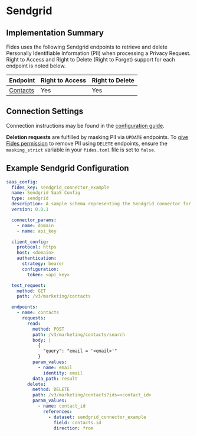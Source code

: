 
# Sendgrid

## Implementation Summary

Fides uses the following Sendgrid endpoints to retrieve and delete Personally Identifiable Information (PII) when processing a Privacy Request. Right to Access and Right to Delete (Right to Forget) support for each endpoint is noted below.

|Endpoint | Right to Access | Right to Delete |
|----|----|----|
|[Contacts](https://docs.sendgrid.com/api-reference/contacts/search-contacts) | Yes | Yes |

## Connection Settings

Connection instructions may be found in the [configuration guide](/dev-docs/configuration/integrations/api-integrations/api-config).

**Deletion requests** are fulfilled by masking PII via `UPDATE` endpoints. To [give Fides permission](/dev-docs/configuration/configuration) to remove PII using `DELETE` endpoints, ensure the `masking_strict` variable in your `fides.toml` file is set to `false`.

## Example Sendgrid Configuration

```yaml
saas_config:
  fides_key: sendgrid_connector_example
  name: Sendgrid SaaS Config
  type: sendgrid
  description: A sample schema representing the Sendgrid connector for Fides
  version: 0.0.1

  connector_params:
    - name: domain
    - name: api_key

  client_config:
    protocol: https
    host: <domain>
    authentication:
      strategy: bearer
      configuration:
        token: <api_key>

  test_request:
    method: GET
    path: /v3/marketing/contacts

  endpoints:
    - name: contacts
      requests:
        read:
          method: POST
          path: /v3/marketing/contacts/search
          body: |
            {
              "query": "email = '<email>'"
            }
          param_values:
            - name: email
              identity: email
          data_path: result
        delete:
          method: DELETE
          path: /v3/marketing/contacts?ids=<contact_id>
          param_values:
            - name: contact_id
              references:
                - dataset: sendgrid_connector_example
                  field: contacts.id
                  direction: from
```
